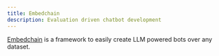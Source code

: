 ```yaml
---
title: Embedchain
description: Evaluation driven chatbot development
---
```


[Embedchain](https://github.com/embedchain/embedchain) is a framework to easily create LLM powered bots over any dataset.
